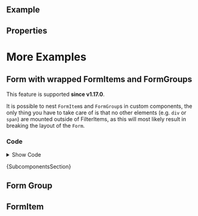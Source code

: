 
<Meta of={ComponentStories} />

<DocsHeader since="0.7.0" />

<br />

## Example

<Canvas of={ComponentStories.Default} />

## Properties

<ControlsWithNote of={ComponentStories.Default} />

# More Examples

## Form with wrapped FormItems and FormGroups

This feature is supported **since v1.17.0**.

It is possible to nest `FormItem`s and `FormGroup`s in custom components, the only thing you have to take care of is that no other elements (e.g. `div` or `span`) are mounted outside of FilterItems, as this will most likely result in breaking the layout of the `Form`.

<Canvas of={ComponentStories.FormWithCustomComponents} sourceState="none" />

### Code

<details>

<summary>Show Code</summary>

```jsx
const CustomComponent = ({ children }) => {
  return <>{children}</>;
};

const CustomComponent2 = () => {
  return (
    <CustomComponent>
      <FormGroup titleText="Group 1 inside custom component2">
        <CustomComponent>
          <FormItem label="FormItem 1 within group">
            <Input />
          </FormItem>
          <FormItem label="FormItem 2 within group">
            <Input />
          </FormItem>
        </CustomComponent>
      </FormGroup>
      <FormGroup titleText="Group 2 inside custom component2">
        <FormItem label="FormItem 1 within group">
          <Input />
        </FormItem>
        <FormItem label="FormItem 2 within group">
          <Input />
        </FormItem>
      </FormGroup>
    </CustomComponent>
  );
};

const FormComponent = (props) => {
  return (
    <Form {...args}>
      <FormItem label="Standalone FormItem">
        <Input />
      </FormItem>
      <FormGroup titleText="Standalone FormGroup">
        <FormItem label="Standalone FormItem within group">
          <Input />
        </FormItem>
        <FormItem label="Standalone FormItem within group">
          <Input />
        </FormItem>
      </FormGroup>
      <FormItem label="Standalone FormItem">
        <Input />
      </FormItem>
      <CustomComponent>
        <FormItem label="FormItem within custom component">
          <Input />
        </FormItem>
      </CustomComponent>
      <FormGroup titleText="Standalone FormGroup with custom component">
        <CustomComponent>
          <FormItem label="FormItem 1 within custom component">
            <Input />
          </FormItem>
          <FormItem label="FormItem 2 within custom component">
            <Input />
          </FormItem>
        </CustomComponent>
      </FormGroup>
      <CustomComponent>
        <FormGroup titleText="FormGroup within custom component">
          <FormItem label="FormItem 1 within group">
            <Input />
          </FormItem>
          <FormItem label="FormItem 2 within group">
            <Input />
          </FormItem>
        </FormGroup>
      </CustomComponent>
      <CustomComponent>
        <FormGroup titleText="Group 1 inside custom component">
          <CustomComponent>
            <FormItem label="FormItem 1 within group">
              <Input />
            </FormItem>
            <FormItem label="FormItem 2 within group">
              <Input />
            </FormItem>
          </CustomComponent>
        </FormGroup>
        <FormGroup titleText="Group 2 inside custom component">
          <FormItem label="FormItem 1 within group">
            <Input />
          </FormItem>
          <FormItem label="FormItem 2 within group">
            <Input />
          </FormItem>
        </FormGroup>
      </CustomComponent>
      <CustomComponent2 />
    </Form>
  );
};
```

</details>

<Markdown>{SubcomponentsSection}</Markdown>

## Form Group

<Description of={FormGroup} />

<ArgTypes of={FormGroup} />

## FormItem

<Description of={FormItem} />

<ArgTypes of={FormItem} />

<Footer />
